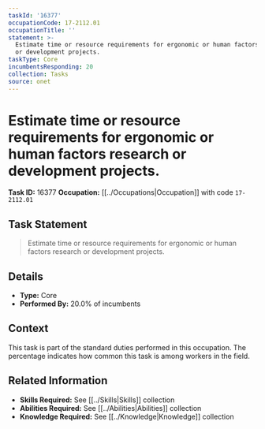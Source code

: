 ```yaml
---
taskId: '16377'
occupationCode: 17-2112.01
occupationTitle: ''
statement: >-
  Estimate time or resource requirements for ergonomic or human factors research
  or development projects.
taskType: Core
incumbentsResponding: 20
collection: Tasks
source: onet
---
```

# Estimate time or resource requirements for ergonomic or human factors research or development projects.

**Task ID:** 16377
**Occupation:** [[../Occupations|Occupation]] with code `17-2112.01`

## Task Statement

> Estimate time or resource requirements for ergonomic or human factors research or development projects.

## Details

- **Type:** Core
- **Performed By:** 20.0% of incumbents

## Context

This task is part of the standard duties performed in this occupation. The percentage indicates how common this task is among workers in the field.

## Related Information

- **Skills Required:** See [[../Skills|Skills]] collection
- **Abilities Required:** See [[../Abilities|Abilities]] collection
- **Knowledge Required:** See [[../Knowledge|Knowledge]] collection
